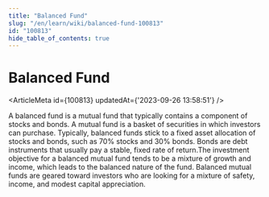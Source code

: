 ```yaml
---
title: "Balanced Fund"
slug: "/en/learn/wiki/balanced-fund-100813"
id: "100813"
hide_table_of_contents: true
---
```



# Balanced Fund

<ArticleMeta id={100813} updatedAt={'2023-09-26 13:58:51'} />
<div className='border-solid border-b border-t-0 my-4 border-[var(--ifm-color-gray-300)]' />

A balanced fund is a mutual fund that typically contains a component of stocks and bonds. A mutual fund is a basket of securities in which investors can purchase. Typically, balanced funds stick to a fixed asset allocation of stocks and bonds, such as 70% stocks and 30% bonds. Bonds are debt instruments that usually pay a stable, fixed rate of return.The investment objective for a balanced mutual fund tends to be a mixture of growth and income, which leads to the balanced nature of the fund. Balanced mutual funds are geared toward investors who are looking for a mixture of safety, income, and modest capital appreciation.
